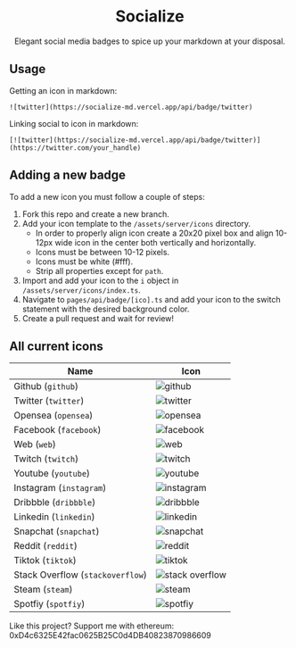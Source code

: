 
<MainContainer>

<h1 align="center">Socialize</h1>

<IconDisplay />

<p align="center">
  Elegant social media badges to spice up your markdown at your disposal.
</p>

<h2 id="usage">Usage</h2>

Getting an icon in markdown:

```
![twitter](https://socialize-md.vercel.app/api/badge/twitter)
```

Linking social to icon in markdown:

```
[![twitter](https://socialize-md.vercel.app/api/badge/twitter)](https://twitter.com/your_handle)
```

<h2 id="adding-a-new-badge">Adding a new badge</h2>

To add a new icon you must follow a couple of steps:

1. Fork this repo and create a new branch.
2. Add your icon template to the `/assets/server/icons` directory.
   - In order to properly align icon create a 20x20 pixel box and align 10-12px wide icon in the center both vertically and horizontally.
   - Icons must be between 10-12 pixels.
   - Icons must be white (#fff).
   - Strip all properties except for `path`.
3. Import and add your icon to the `i` object in `/assets/server/icons/index.ts`.
4. Navigate to `pages/api/badge/[ico].ts` and add your icon to the switch statement with the desired background color.
5. Create a pull request and wait for review!

<h2 id="all-current-icons">All current icons</h2>

| Name                             | Icon                                                                       |
| -------------------------------- | -------------------------------------------------------------------------- |
| Github (`github`)                | ![github](https://socialize-md.vercel.app/api/badge/github)                |
| Twitter (`twitter`)              | ![twitter](https://socialize-md.vercel.app/api/badge/twitter)              |
| Opensea (`opensea`)              | ![opensea](https://socialize-md.vercel.app/api/badge/opensea)              |
| Facebook (`facebook`)            | ![facebook](https://socialize-md.vercel.app/api/badge/facebook)            |
| Web (`web`)                      | ![web](https://socialize-md.vercel.app/api/badge/web)                      |
| Twitch (`twitch`)                | ![twitch](https://socialize-md.vercel.app/api/badge/twitch)                |
| Youtube (`youtube`)              | ![youtube](https://socialize-md.vercel.app/api/badge/youtube)              |
| Instagram (`instagram`)          | ![instagram](https://socialize-md.vercel.app/api/badge/instagram)          |
| Dribbble (`dribbble`)            | ![dribbble](https://socialize-md.vercel.app/api/badge/dribbble)            |
| Linkedin (`linkedin`)            | ![linkedin](https://socialize-md.vercel.app/api/badge/linkedin)            |
| Snapchat (`snapchat`)            | ![snapchat](https://socialize-md.vercel.app/api/badge/snapchat)            |
| Reddit (`reddit`)                | ![reddit](https://socialize-md.vercel.app/api/badge/reddit)                |
| Tiktok (`tiktok`)                | ![tiktok](https://socialize-md.vercel.app/api/badge/tiktok)                |
| Stack Overflow (`stackoverflow`) | ![stack overflow](https://socialize-md.vercel.app/api/badge/stackoverflow) |
| Steam (`steam`)                  | ![steam](https://socialize-md.vercel.app/api/badge/steam)                  |
| Spotfiy (`spotfiy`)              | ![spotfiy](https://socialize-md.vercel.app/api/badge/spotfiy)              |

Like this project? Support me with ethereum:
0xD4c6325E42fac0625B25C0d4DB40823870986609

</MainContainer>
